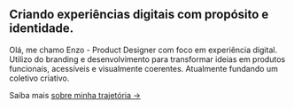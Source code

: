 
<section class="flex flex-col gap-4">
<ProfileCarousel client:load />
  <h1 class="text-2xl font-semibold principal">
    Criando experiências digitais com propósito e identidade.
  </h1>
<div className="flex flex-col gap-2 text-neutral-300">

Olá, me chamo Enzo - Product Designer com foco em experiência digital. Utilizo do branding e desenvolvimento para transformar ideias em produtos funcionais, acessíveis e visualmente coerentes. Atualmente fundando um coletivo criativo.
 
Saiba mais <a href="/sobre" className="principal">sobre minha trajetória →</a>

</div>
  <Redes />
</section>

